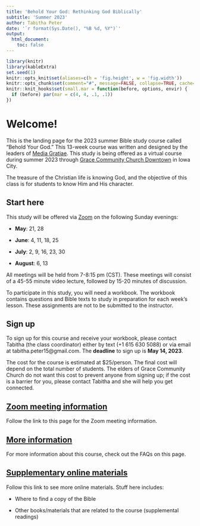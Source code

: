 ```yaml
---
title: 'Behold Your God: Rethinking God Biblically'
subtitle: 'Summer 2023'
author: Tabitha Peter 
date: '`r format(Sys.Date(), "%B %d, %Y")`'
output:
  html_document:
    toc: false
---
```


```r
library(knitr)
library(kableExtra)
set.seed(1)
knitr::opts_knit$set(aliases=c(h = 'fig.height', w = 'fig.width'))
knitr::opts_chunk$set(comment="#", message=FALSE, collapse=TRUE, cache=FALSE, tidy=FALSE, fig.align="center")
knitr::knit_hooks$set(small.mar = function(before, options, envir) {
  if (before) par(mar = c(4, 4, .1, .1))
})
```

# Welcome!

This is the landing page for the 2023 summer Bible study course called "Behold Your God." This 13-week course was written and designed by the leaders of [Media Gratiae](https://www.mediagratiae.org/behold-your-god-rethinking-god-biblically). This study is being offered as a virtual course during summer 2023 through [Grace Community Church Downtown](https://graceb3.org/downtown-campus/) in Iowa City. 

The treasure of the Christian life is knowing God, and the objective of this class is for students to know Him and His character. 

## Start here

This study will be offered via [Zoom](zoom.html) on the following Sunday evenings: 

  - **May**: 21, 28
  
  - **June**: 4, 11, 18, 25 
  
  - **July**: 2, 9, 16, 23, 30
  
  - **August**: 6, 13
  
All meetings will be held from 7-8:15 pm (CST). These meetings will consist of a 45-55 minute video lecture, followed by 15-20 minutes of discussion. 

To participate in this study, you will need a workbook. The workbook contains questions and Bible texts to study in preparation for each week's lesson. These assignments are not to be submitted to the instructor. 

## Sign up 

To sign up for this course and receive your workbook, please contact Tabitha (the class coordinator) either by text (+1 615 630 5088) or via email at tabitha.peter15@gmail.com. 
The **deadline** to sign up is **May 14, 2023**. 

The cost for the course is estimated at $25/person. The final cost will depend on the total number of students. The elders of Grace Community Church do not want this cost to prevent anyone from signing up; if the cost is a barrier for you, please contact Tabitha and she will help you get connected. 

## [Zoom meeting information](zoom.html)

Follow the link to this page for the Zoom meeting information. 

## [More information](faq.html)

For more information about this course, check out the FAQs on this page.  

## [Supplementary online materials](materials.html)

Follow this link to see more online materials. Stuff here includes: 

  - Where to find a copy of the Bible 
  
  - Other books/materials that are related to the course (supplemental readings)
